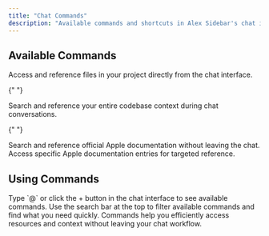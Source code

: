 ```yaml
---
title: "Chat Commands"
description: "Available commands and shortcuts in Alex Sidebar's chat interface"
---
```


## Available Commands

<CardGroup cols={2}>
  <Card title="Files" icon="folder">
    Access and reference files in your project directly from the chat interface.
  </Card>

{" "}

<Card title="Codebase" icon="code">
  Search and reference your entire codebase context during chat conversations.
</Card>

{" "}

<Card title="Apple Docs" icon="apple">
  Search and reference official Apple documentation without leaving the chat.
</Card>

  <Card title="Apple Docs (Individual)" icon="book">
    Access specific Apple documentation entries for targeted reference.
  </Card>
</CardGroup>

## Using Commands

<Steps>
  <Step title="Access Commands">
    Type `@` or click the + button in the chat interface to see available commands.
  </Step>

  <Step title="Search">
    Use the search bar at the top to filter available commands and find what you
    need quickly.
  </Step>
</Steps>

<Note>
  Commands help you efficiently access resources and context without leaving
  your chat workflow.
</Note>
